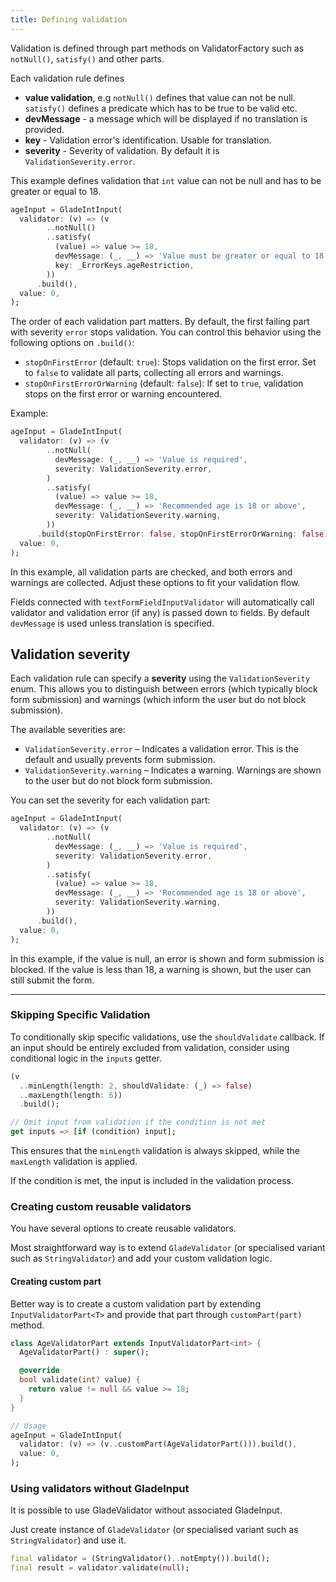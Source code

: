 ```yaml
---
title: Defining validation
---
```


Validation is defined through part methods on ValidatorFactory such as `notNull()`, `satisfy()` and other parts. 

Each validation rule defines
  - **value validation**, e.g `notNull()` defines that value can not be null. `satisfy()` defines a predicate which has to be true to be valid etc. 
  - **devMessage** - a message which will be displayed if no translation is provided. 
  - **key** - Validation error's identification. Usable for translation. 
  - **severity** - Severity of validation. By default it is `ValidationSeverity.error`.

This example defines validation that `int` value can not be null and has to be greater or equal to 18.

```dart
ageInput = GladeIntInput(
  validator: (v) => (v
        ..notNull()
        ..satisfy(
          (value) => value >= 18,
          devMessage: (_, __) => 'Value must be greater or equal to 18',
          key: _ErrorKeys.ageRestriction,
        ))
      .build(),
  value: 0,
);
```


The order of each validation part matters. By default, the first failing part with severity `error` stops validation. You can control this behavior using the following options on `.build()`:

- `stopOnFirstError` (default: `true`): Stops validation on the first error. Set to `false` to validate all parts, collecting all errors and warnings.
- `stopOnFirstErrorOrWarning` (default: `false`): If set to `true`, validation stops on the first error or warning encountered.

Example:

```dart
ageInput = GladeIntInput(
  validator: (v) => (v
        ..notNull(
          devMessage: (_, __) => 'Value is required',
          severity: ValidationSeverity.error,
        )
        ..satisfy(
          (value) => value >= 18,
          devMessage: (_, __) => 'Recommended age is 18 or above',
          severity: ValidationSeverity.warning,
        ))
      .build(stopOnFirstError: false, stopOnFirstErrorOrWarning: false),
  value: 0,
);
```

In this example, all validation parts are checked, and both errors and warnings are collected. Adjust these options to fit your validation flow.

Fields connected with `textFormFieldInputValidator` will automatically call validator and validation error (if any) is passed down to fields. By default `devMessage` is used unless translation is specified. 

## Validation severity

Each validation rule can specify a **severity** using the `ValidationSeverity` enum. This allows you to distinguish between errors (which typically block form submission) and warnings (which inform the user but do not block submission).

The available severities are:

- `ValidationSeverity.error` – Indicates a validation error. This is the default and usually prevents form submission.
- `ValidationSeverity.warning` – Indicates a warning. Warnings are shown to the user but do not block form submission.

You can set the severity for each validation part:

```dart
ageInput = GladeIntInput(
  validator: (v) => (v
        ..notNull(
          devMessage: (_, __) => 'Value is required',
          severity: ValidationSeverity.error,
        )
        ..satisfy(
          (value) => value >= 18,
          devMessage: (_, __) => 'Recommended age is 18 or above',
          severity: ValidationSeverity.warning,
        ))
      .build(),
  value: 0,
);
```

In this example, if the value is null, an error is shown and form submission is blocked. If the value is less than 18, a warning is shown, but the user can still submit the form.

---

### Skipping Specific Validation
To conditionally skip specific validations, use the `shouldValidate` callback. If an input should be entirely excluded from validation, consider using conditional logic in the `inputs` getter.

```dart
(v
  ..minLength(length: 2, shouldValidate: (_) => false)
  ..maxLength(length: 6))
  .build();

// Omit input from validation if the condition is not met
get inputs => [if (condition) input];
```

This ensures that the `minLength` validation is always skipped, while the `maxLength` validation is applied. 

If the condition is met, the input is included in the validation process.

### Creating custom reusable validators

You have several options to create reusable validators.

Most straightforward way is to extend `GladeValidator` (or specialised variant such as `StringValidator`) and add your custom validation logic.

#### Creating custom part

Better way is to create a custom validation part by extending `InputValidatorPart<T>` and provide that part through `customPart(part)` method.

```dart
class AgeValidatorPart extends InputValidatorPart<int> {
  AgeValidatorPart() : super();

  @override
  bool validate(int? value) {
    return value != null && value >= 18;
  }
}

// Usage
ageInput = GladeIntInput(
  validator: (v) => (v..customPart(AgeValidatorPart())).build(),
  value: 0,
);
```

### Using validators without GladeInput

It is possible to use GladeValidator without associated GladeInput. 

Just create instance of `GladeValidator` (or specialised variant such as `StringValidator`) and use it.

```dart
final validator = (StringValidator()..notEmpty()).build();
final result = validator.validate(null);
```